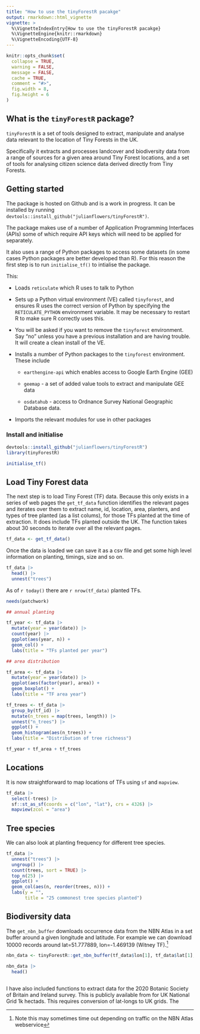 ```yaml
---
title: "How to use the tinyForestR pacakge"
output: rmarkdown::html_vignette
vignette: >
  %\VignetteIndexEntry{How to use the tinyForestR pacakge}
  %\VignetteEngine{knitr::rmarkdown}
  %\VignetteEncoding{UTF-8}
---
```


```r
knitr::opts_chunk$set(
  collapse = TRUE,
  warning = FALSE,
  message = FALSE, 
  cache = TRUE, 
  comment = "#>", 
  fig.width = 8, 
  fig.height = 6
)
```

## What is the `tinyForestR` package?

`tinyForestR` is a set of tools designed to extract, manipulate and analyse data relevant to the location of Tiny Forests in the UK.

Specifically it extracts and processes landcover and biodiversity data from a range of sources for a given area around Tiny Forest locations, and a set of tools for analysing citizen science data derived directly from Tiny Forests.

## Getting started

The package is hosted on Github and is a work in progress. It can be installed by running `devtools::install_github("julianflowers/tinyForestR")`.

The package makes use of a number of Application Programming Interfaces (APIs) some of which require API keys which will need to be applied for separately.

It also uses a range of Python packages to access some datasets (in some cases Python packages are better developed than R). For this reason the first step is to run `initialise_tf()` to intialise the package.

This:

-   Loads `reticulate` which R uses to talk to Python

-   Sets up a Python virtual environment (VE) called `tinyforest`, and ensures R uses the correct version of Python by specifying the `RETICULATE_PYTHON` environment variable. It may be necessary to restart R to make sure R correctly uses this.

-   You will be asked if you want to remove the `tinyforest` environment. Say "no" unless you have a previous installation and are having trouble. It will create a clean install of the VE.

-   Installs a number of Python packages to the `tinyforest` environment. These include

    -   `earthengine-api` which enables access to Google Earth Engine (GEE)

    -   `geemap` - a set of added value tools to extract and manipulate GEE data

    -   `osdatahub` - access to Ordnance Survey National Geographic Database data.

-   Imports the relevant modules for use in other packages

### Install and initialise

```r
devtools::install_github("julianflowers/tinyForestR")
library(tinyForestR)

initialise_tf()
```

## Load Tiny Forest data

The next step is to load Tiny Forest (TF) data. Because this only exists in a series of web pages the `get_tf_data` function identifies the relevant pages and iterates over them to extract name, id, location, area, planters, and types of tree planted (as a list colums), for those TFs planted at the time of extraction. It does include TFs planted outside the UK. The function takes about 30 seconds to iterate over all the relevant pages.

```r

tf_data <- get_tf_data()
```

Once the data is loaded we can save it as a csv file and get some high level information on planting, timings, size and so on.

```r
tf_data |>
  head() |>
  unnest("trees")
```

As of `r today()` there are `r nrow(tf_data)` planted TFs.

```r

needs(patchwork)

## annual planting

tf_year <- tf_data |>
  mutate(year = year(date)) |>
  count(year) |>
  ggplot(aes(year, n)) +
  geom_col() +
  labs(title = "TFs planted per year")

## area distribution

tf_area <- tf_data |>
  mutate(year = year(date)) |>
  ggplot(aes(factor(year), area)) +
  geom_boxplot() +
  labs(title = "TF area year")

tf_trees <- tf_data |>
  group_by(tf_id) |>
  mutate(n_trees = map(trees, length)) |>
  unnest("n_trees") |>
  ggplot() +
  geom_histogram(aes(n_trees)) +
  labs(title = "Distribution of tree richness")

tf_year + tf_area + tf_trees


```

## Locations

It is now straightforward to map locations of TFs using `sf` and `mapview`.

```r

tf_data |>
  select(-trees) |>
  sf::st_as_sf(coords = c("lon", "lat"), crs = 4326) |>
  mapview(zcol = "area")

```

## Tree species

We can also look at planting frequency for different tree species.

```r

tf_data |>
  unnest("trees") |>
  ungroup() |>
  count(trees, sort = TRUE) |>
  top_n(25) |>
  ggplot() +
  geom_col(aes(n, reorder(trees, n))) +
  labs(y = "", 
       title = "25 commonest tree species planted")

```

## Biodiversity data

The `get_nbn_buffer` downloads occurrence data from the NBN Atlas in a set buffer around a given longitude and latitude. For example we can download 10000 records around lat=51.777889, lon=-1.469139 (Witney TF).[^1]

```r

nbn_data <- tinyForestR::get_nbn_buffer(tf_data$lon[1], tf_data$lat[1], n = 10000)

nbn_data |>
  head()

```

```r




```

I have also included functions to extract data for the 2020 Botanic Society of Britain and Ireland survey. This is publicly available from for UK National Grid 1k hectads. This requires conversion of lat-longs to UK grids. The

[^1]: Note this may sometimes time out depending on traffic on the NBN Atlas webservice

